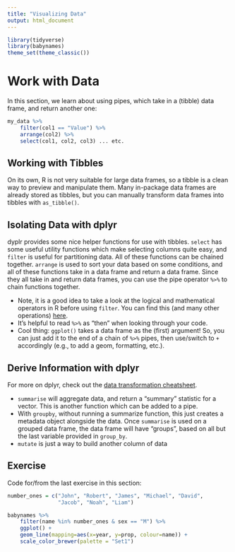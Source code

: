 ```yaml
---
title: "Visualizing Data"
output: html_document
---
```


```r
library(tidyverse)
library(babynames)
theme_set(theme_classic())
```

# Work with Data

In this section, we learn about using pipes, which take in a (tibble) data frame, and return another one:

``` r
my_data %>%
    filter(col1 == "Value") %>%
    arrange(col2) %>%
    select(col1, col2, col3) ... etc.
```

## Working with Tibbles

On its own, R is not very suitable for large data frames, so a tibble is a clean way to preview and manipulate them. Many in-package data frames are already stored as tibbles, but you can manually transform data frames into tibbles with `as_tibble()`.

## Isolating Data with dplyr

dyplr provides some nice helper functions for use with tibbles. `select` has some useful utility functions which make selecting columns quite easy, and `filter` is useful for partitioning data. All of these functions can be chained together. `arrange` is used to sort your data based on some conditions, and all of these functions take in a data frame and return a data frame.
Since they all take in and return data frames, you can use the pipe operator `%>%` to chain functions together.

-   Note, it is a good idea to take a look at the logical and mathematical operators in R before using `filter`. You can find this (and many other operations) [here](https://github.com/rstudio/cheatsheets/raw/main/data-transformation.pdf).
-   It's helpful to read `%>%` as "then" when looking through your code.
-   Cool thing: `ggplot()` takes a data frame as the (first) argument! So, you can just add it to the end of a chain of `%>%` pipes, then use/switch to `+` accordingly (e.g., to add a geom, formatting, etc.).

## Derive Information with dplyr

For more on dplyr, check out the [data transformation cheatsheet](https://github.com/rstudio/cheatsheets/raw/main/data-transformation.pdf).

-   `summarise` will aggregate data, and return a "summary" statistic for a vector. This is another function which can be added to a pipe.
-   With `groupby`, without running a summarize function, this just creates a metadata object alongside the data. Once `summarise` is used on a grouped data frame, the data frame will have "groups", based on all but the last variable provided in `group_by`.
-   `mutate` is just a way to build another column of data

## Exercise

Code for/from the last exercise in this section:

```r
number_ones = c("John", "Robert", "James", "Michael", "David", 
                "Jacob", "Noah", "Liam")

babynames %>%
    filter(name %in% number_ones & sex == "M") %>%
    ggplot() +
    geom_line(mapping=aes(x=year, y=prop, colour=name)) +
    scale_color_brewer(palette = "Set1")
```
